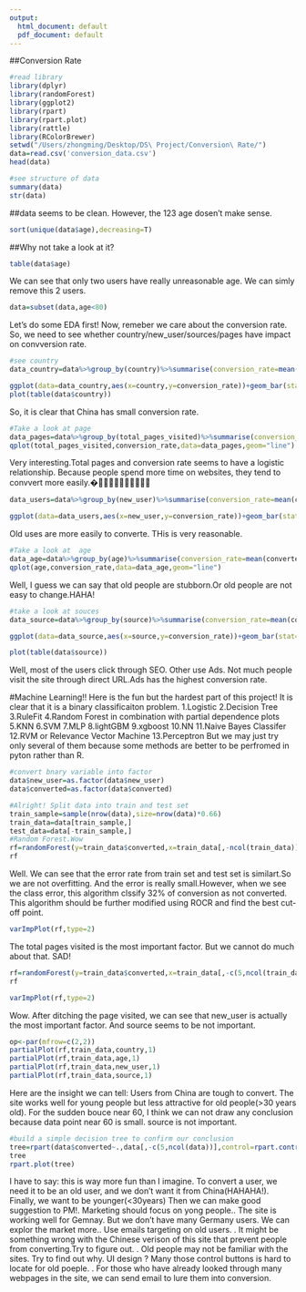 ```yaml
---
output:
  html_document: default
  pdf_document: default
---
```

##Conversion Rate
```r
#read library
library(dplyr)
library(randomForest)
library(ggplot2)
library(rpart)
library(rpart.plot)
library(rattle)
library(RColorBrewer)
setwd("/Users/zhongming/Desktop/DS\ Project/Conversion\ Rate/")
data=read.csv('conversion_data.csv')
head(data)
```
```r
#see structure of data
summary(data)
str(data)
```
##data seems to be clean. However, the 123 age dosen't make sense.
```r
sort(unique(data$age),decreasing=T)
```
##Why not take a look at it?
```r
table(data$age)
```
We can see that only two users have really unreasonable age. We can simly remove this 2 users.
```r
data=subset(data,age<80)
```
Let's do some EDA first! Now, remeber we care about the conversion rate. So, we need to see whether country/new_user/sources/pages have impact on convversion rate.
```r
#see country
data_country=data%>%group_by(country)%>%summarise(conversion_rate=mean(converted))

ggplot(data=data_country,aes(x=country,y=conversion_rate))+geom_bar(stat="identity",aes(fill=country))
plot(table(data$country))
```
So, it is clear that China has small conversion rate.
```r
#Take a look at page
data_pages=data%>%group_by(total_pages_visited)%>%summarise(conversion_rate=mean(converted))
qplot(total_pages_visited,conversion_rate,data=data_pages,geom="line")
```
Very interesting.Total pages and conversion rate seems to have a logistic relationship. Because people spend more time on websites, they tend to convvert more easily.�􏰒􏱘􏰅􏱑􏱫􏱪􏱡􏰒􏱘􏲈

```r
data_users=data%>%group_by(new_user)%>%summarise(conversion_rate=mean(converted))

ggplot(data=data_users,aes(x=new_user,y=conversion_rate))+geom_bar(stat="identity")
```
Old uses are more easily to converte. THis is very reasonable.
```r
#Take a look at  age
data_age=data%>%group_by(age)%>%summarise(conversion_rate=mean(converted))
qplot(age,conversion_rate,data=data_age,geom="line")
```
Well, I guess we can say that old people are stubborn.Or old people are not easy to change.HAHA!
```r
#take a look at souces
data_source=data%>%group_by(source)%>%summarise(conversion_rate=mean(converted))

ggplot(data=data_source,aes(x=source,y=conversion_rate))+geom_bar(stat="identity",aes(fill=source))

plot(table(data$source))
```
Well, most of the users click through SEO. Other use Ads. Not much people visit the site through direct URL.Ads has the highest conversion rate.

#Machine Learning!!
Here is the fun but the hardest part of this project!\newline
It is clear that it is a binary classificaiton problem. \newline
1.Logistic\newline
2.Decision Tree\newline
3.RuleFit\newline
4.Random Forest in combination with partial dependence plots\newline
5.KNN\newline
6.SVM\newline
7.MLP\newline
8.lightGBM\newline
9.xgboost\newline
10.NN\newline
11.Naive Bayes Classifer\newline
12.RVM or Relevance Vector Machine\newline
13.Perceptron\newline
But we may just try only several of them because some methods are better to be perfromed in pyton rather than R.\newline

```r
#convert bnary variable into factor
data$new_user=as.factor(data$new_user)
data$converted=as.factor(data$converted)
```
```r
#Alright! Split data into train and test set
train_sample=sample(nrow(data),size=nrow(data)*0.66)
train_data=data[train_sample,]
test_data=data[-train_sample,]
#Random Forest.Wow
rf=randomForest(y=train_data$converted,x=train_data[,-ncol(train_data)],ytest=test_data$converted,xtest=test_data[,-ncol(test_data)],ntree=100,mtry=3,keep.forest=T)
rf
```
Well. We can see that the error rate from train set and test set is similart.So we are not overfitting. And the error is really small.However, when we see the class error, this algorithm clssify 32% of conversion as not converted. This algorithm should be further modified using ROCR and find the best cut-off point.
```r
varImpPlot(rf,type=2)
```
The total pages visited is the most important factor. But we cannot do much about that. SAD!
```r
rf=randomForest(y=train_data$converted,x=train_data[,-c(5,ncol(train_data))],ytest=test_data$converted,xtest=test_data[,-c(5,ncol(test_data))],ntree=100,mtry=3,keep.forest=T,classwt=c(0.7,0.3))
rf
```
```r
varImpPlot(rf,type=2)
```
Wow. After ditching the page visited, we can see that new_user is actually the most important factor. And source seems to be not important.
```r
op<-par(mfrow=c(2,2))
partialPlot(rf,train_data,country,1)
partialPlot(rf,train_data,age,1)
partialPlot(rf,train_data,new_user,1)
partialPlot(rf,train_data,source,1)
```
Here are the insight we can tell:\newline
Users from China are tough to convert.\newlne
The site works well for young people but less attractive for old people(>30 years old). For the sudden bouce near 60, I think we can not draw any conclusion because data point near 60 is small. \newline
source is not important. \newline
```r
#build a simple decision tree to confirm our conclusion
tree=rpart(data$converted~.,data[,-c(5,ncol(data))],control=rpart.control(maxdepth = 3),parms=list(prior=c(0.7,0.3)))
tree
rpart.plot(tree)
```

I have to say: this is way more fun than I imagine. To convert a user, we need it to be an old user, and we don't want it from China(HAHAHA!). Finally, we want to be younger(<30years)\newline
Then we can make good suggestion to PM!\newline
1. Marketing should focus on yong people.\newline
2. The site is working well for Gemnay. But we don't have many Germany users. We can explor the market more.\newline
3. Use emails targeting on old users. \newline
4. It might be something wrong with the Chinese verison of this site that prevent people from converting.Try to figure out. \nweline
5. Old people may not be familiar with the sites. Try to find out why. UI design ? Many those control buttons is hard to locate for old poeple. \newline
6. For those who have already looked through many webpages in the site, we can send email to lure them into conversion.\newline


